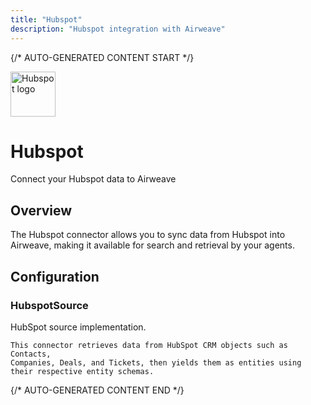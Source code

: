 ```yaml
---
title: "Hubspot"
description: "Hubspot integration with Airweave"
---
```


{/* AUTO-GENERATED CONTENT START */}

<div className="connector-header">
  <img src="icon.svg" alt="Hubspot logo" width="72" height="72" className="connector-icon" />
  <div className="connector-info">
    <h1>Hubspot</h1>
    <p>Connect your Hubspot data to Airweave</p>
  </div>
</div>

## Overview

The Hubspot connector allows you to sync data from Hubspot into Airweave, making it available for search and retrieval by your agents.

## Configuration


### HubspotSource

HubSpot source implementation.

    This connector retrieves data from HubSpot CRM objects such as Contacts,
    Companies, Deals, and Tickets, then yields them as entities using
    their respective entity schemas.



{/* AUTO-GENERATED CONTENT END */}
